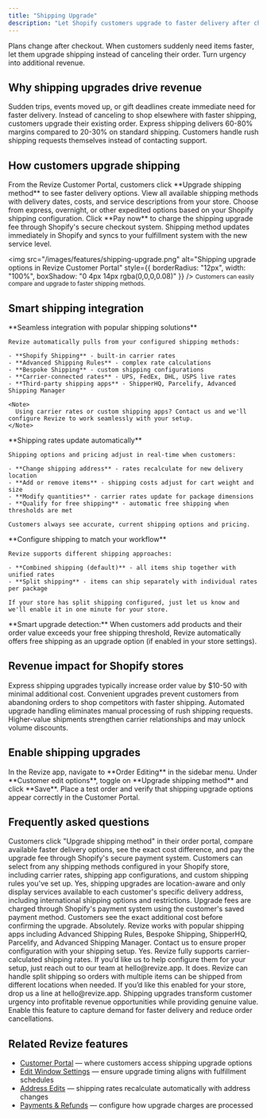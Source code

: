 ```yaml
---
title: "Shipping Upgrade"
description: "Let Shopify customers upgrade to faster delivery after checkout. Turn urgency into revenue with express shipping, overnight delivery, and expedited options through automatic payment processing."
---
```


<Note>
  Plans change after checkout. When customers suddenly need items faster, let them upgrade shipping instead of canceling their order. Turn urgency into additional revenue.
</Note>

## Why shipping upgrades drive revenue

<CardGroup cols={2}>
  <Card title="Capture Last-Minute Urgency" icon="calendar-xmark" color="#ef4444">
    Sudden trips, events moved up, or gift deadlines create immediate need for faster delivery.
  </Card>
  <Card title="Prevent Order Cancellations" icon="shield-check" color="#10b981">
    Instead of canceling to shop elsewhere with faster shipping, customers upgrade their existing order.
  </Card>
  <Card title="Higher Shipping Margins" icon="chart-line" color="#8b5cf6">
    Express shipping delivers 60-80% margins compared to 20-30% on standard shipping.
  </Card>
  <Card title="Reduce Support Workload" icon="headphones" color="#f59e0b">
    Customers handle rush shipping requests themselves instead of contacting support.
  </Card>
</CardGroup>

## How customers upgrade shipping

<Steps>
  <Step title="Access upgrade options">
    From the Revize Customer Portal, customers click **Upgrade shipping method** to see faster delivery options.
  </Step>
  <Step title="Compare shipping methods">
    View all available shipping methods with delivery dates, costs, and service descriptions from your store.
  </Step>
  <Step title="Select faster delivery">
    Choose from express, overnight, or other expedited options based on your Shopify shipping configuration.
  </Step>
  <Step title="Pay the difference">
    Click **Pay now** to charge the shipping upgrade fee through Shopify's secure checkout system.
  </Step>
  <Step title="Instant order update">
    Shipping method updates immediately in Shopify and syncs to your fulfillment system with the new service level.
  </Step>
</Steps>


  <img
    src="/images/features/shipping-upgrade.png"
    alt="Shipping upgrade options in Revize Customer Portal"
    style={{ borderRadius: "12px", width: "100%", boxShadow: "0 4px 14px rgba(0,0,0,0.08)" }}
  />
  <small>Customers can easily compare and upgrade to faster shipping methods.</small>


## Smart shipping integration

<AccordionGroup>
  <Accordion title="Works with your existing shipping setup" icon="truck">
    **Seamless integration with popular shipping solutions**
    
    Revize automatically pulls from your configured shipping methods:
    
    - **Shopify Shipping** - built-in carrier rates
    - **Advanced Shipping Rules** - complex rate calculations
    - **Bespoke Shipping** - custom shipping configurations  
    - **Carrier-connected rates** - UPS, FedEx, DHL, USPS live rates
    - **Third-party shipping apps** - ShipperHQ, Parcelify, Advanced Shipping Manager
    
    <Note>
      Using carrier rates or custom shipping apps? Contact us and we'll configure Revize to work seamlessly with your setup.
    </Note>
  </Accordion>
  
  <Accordion title="Dynamic rate calculations" icon="calculator">
    **Shipping rates update automatically**
    
    Shipping options and pricing adjust in real-time when customers:
    
    - **Change shipping address** - rates recalculate for new delivery location
    - **Add or remove items** - shipping costs adjust for cart weight and size
    - **Modify quantities** - carrier rates update for package dimensions
    - **Qualify for free shipping** - automatic free shipping when thresholds are met
    
    Customers always see accurate, current shipping options and pricing.
  </Accordion>
  
  <Accordion title="Flexible fulfillment options" icon="boxes-stacked">
    **Configure shipping to match your workflow**
    
    Revize supports different shipping approaches:
    
    - **Combined shipping (default)** - all items ship together with unified rates
    - **Split shipping** - items can ship separately with individual rates per package
    
    If your store has split shipping configured, just let us know and we'll enable it in one minute for your store.
  </Accordion>
</AccordionGroup>

<Tip>
  **Smart upgrade detection:** When customers add products and their order value exceeds your free shipping threshold, Revize automatically offers free shipping as an upgrade option (if enabled in your store settings).
</Tip>

## Revenue impact for Shopify stores

<CardGroup cols={2}>
  <Card title="Immediate Revenue Boost" icon="chart-line" color="#10b981">
    Express shipping upgrades typically increase order value by $10-50 with minimal additional cost.
  </Card>
  <Card title="Customer Retention" icon="user-check" color="#8b5cf6">
    Convenient upgrades prevent customers from abandoning orders to shop competitors with faster shipping.
  </Card>
  <Card title="Operational Efficiency" icon="gauge-high" color="#f59e0b">
    Automated upgrade handling eliminates manual processing of rush shipping requests.
  </Card>
  <Card title="Carrier Benefits" icon="handshake" color="#ef4444">
    Higher-value shipments strengthen carrier relationships and may unlock volume discounts.
  </Card>
</CardGroup>

## Enable shipping upgrades

<Steps>
  <Step title="Open Order Editing settings">
    In the Revize app, navigate to **Order Editing** in the sidebar menu.
  </Step>
  <Step title="Enable the shipping upgrade feature">
    Under **Customer edit options**, toggle on **Upgrade shipping method** and click **Save**.
  </Step>
  <Step title="Test the experience">
    Place a test order and verify that shipping upgrade options appear correctly in the Customer Portal.
  </Step>
</Steps>

## Frequently asked questions

<AccordionGroup>
  <Accordion title="How do customers upgrade their shipping method in Revize?" icon="truck">
    Customers click "Upgrade shipping method" in their order portal, compare available faster delivery options, see the exact cost difference, and pay the upgrade fee through Shopify's secure payment system.
  </Accordion>

  <Accordion title="What shipping methods can customers choose from?" icon="route">
    Customers can select from any shipping methods configured in your Shopify store, including carrier rates, shipping app configurations, and custom shipping rules you've set up.
  </Accordion>

  <Accordion title="Do shipping upgrades work for international orders?" icon="globe">
    Yes, shipping upgrades are location-aware and only display services available to each customer's specific delivery address, including international shipping options and restrictions.
  </Accordion>

  <Accordion title="How are shipping upgrade payments processed?" icon="credit-card">
    Upgrade fees are charged through Shopify's payment system using the customer's saved payment method. Customers see the exact additional cost before confirming the upgrade.
  </Accordion>

  <Accordion title="Do you integrate with shipping apps like Advanced Shipping Rules?" icon="puzzle-piece">
    Absolutely. Revize works with popular shipping apps including Advanced Shipping Rules, Bespoke Shipping, ShipperHQ, Parcelify, and Advanced Shipping Manager. Contact us to ensure proper configuration with your shipping setup.
  </Accordion>

  <Accordion title="Does Revize work with carrier-calculated rates?" icon="truck-fast">
    Yes. Revize fully supports carrier-calculated shipping rates. If you’d like us to help configure them for your setup, just reach out to our team at hello@revize.app.
  </Accordion>

  <Accordion title="Does Revize support split shipping?" icon="boxes-packing">
    It does. Revize can handle split shipping so orders with multiple items can be shipped from different locations when needed. If you’d like this enabled for your store, drop us a line at hello@revize.app.
  </Accordion>
</AccordionGroup>


<Note>
  Shipping upgrades transform customer urgency into profitable revenue opportunities while providing genuine value. Enable this feature to capture demand for faster delivery and reduce order cancellations.
</Note>

## Related Revize features

- [Customer Portal](/features/customer-portal) — where customers access shipping upgrade options
- [Edit Window Settings](/setup/edit-window) — ensure upgrade timing aligns with fulfillment schedules
- [Address Edits](/features/address-edits) — shipping rates recalculate automatically with address changes
- [Payments & Refunds](/setup/payments-and-refunds) — configure how upgrade charges are processed
